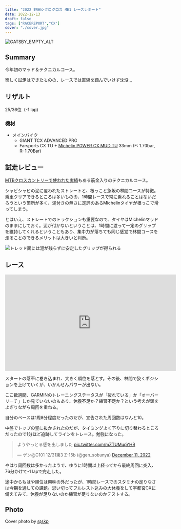 ```yaml
---
title: "2022 野田シクロクロス ME1 レースレポート"
date: 2022-12-13
draft: false
tags: ["RACEREPORT","CX"]
cover: "./cover.jpg"
---
```


![GATSBY_EMPTY_ALT](./cover.jpg)

## Summary

今年初のマッド＆テクニカルコース。

楽しく試走はできたものの、レースでは直線を踏んでいけず沈没…

## リザルト

25/36位（-1 lap)

### 機材

- メインバイク
  - GIANT TCX ADVANCED PRO
  - Farsports CX TU + [Michelin POWER CX MUD TU](https://px.a8.net/svt/ejp?a8mat=3N3PXV+GGEBOY+45DI+NSP1V&a8ejpredirect=https%3A%2F%2Fwww.probikekit.jp%2Fbicycle-tyres%2Fmichelin-power-mud-tubular-cyclocross-tyre%2F12239871.html) 33mm (F: 1.70bar, R: 1.70Bar)

<LinkBox url="https://www.probikekit.jp/bicycle-tyres/michelin-power-mud-tubular-cyclocross-tyre/12239871.html" linkurl="https://px.a8.net/svt/ejp?a8mat=3N3PXV+GGEBOY+45DI+NSP1V&a8ejpredirect=https%3A%2F%2Fwww.probikekit.jp%2Fbicycle-tyres%2Fmichelin-power-mud-tubular-cyclocross-tyre%2F12239871.html" />

## 試走レビュー

[MTBクロスカントリーで使われた実績](https://www.cyclowired.jp/lifenews/node/187039)もある筋金入りのテクニカルコース。

シャビシャビの泥に覆われたストレートと、根っこと急坂の林間コースが特徴。乗車クリアできるところは多いものの、1時間レースで常に乗れることはないだろうという箇所が多く、泥付きの無さに定評のあるMichelinタイヤが根っこで滑ってしまう。

とはいえ、ストレートでのトラクションも重要なので、タイヤはMichelinマッドのままにしておく。泥が付かないということは、1時間に渡って一定のグリップを維持してくれるということもあり、集中力が落ちても同じ感覚で林間コースを走ることのできるメリットは大きいと判断。

![トレッド面には泥が残らずに安定したグリップが得られる](./mud.jpg)

## レース

<iframe width="560" height="315" src="https://www.youtube.com/embed/knI2NnoYcS0" title="YouTube video player" frameborder="0" allow="accelerometer; autoplay; clipboard-write; encrypted-media; gyroscope; picture-in-picture" allowfullscreen></iframe>

スタートの落車に巻き込まれ、大きく順位を落とす。その後、林間で狡くポジションを上げていくが、いかんせんパワーが出ない。

ここ数週間、GARMINのトレーニングステータスが「疲れている」か「オーバーリーチ」しか見ていないのもあり、休養不足か？練習不足か？という考えが頭をよぎりながら周回を重ねる。

自分のペースは1周8分程度だったのだが、宣告された周回数はなんと10。

中盤でトップの聖に抜かされたのだが、タイミングよく下りに切り替わるところだったので1分ほど追跡してラインをトレース。勉強になった。

<blockquote class="twitter-tweet"><p lang="ja" dir="ltr">ようやっとる感を出しました <a href="https://t.co/mZTUMupYHB">pic.twitter.com/mZTUMupYHB</a></p>&mdash; ゲン@C101 12/31東3 Z-15b (@gen_sobunya) <a href="https://twitter.com/gen_sobunya/status/1601881233310769152?ref_src=twsrc%5Etfw">December 11, 2022</a></blockquote> <script async src="https://platform.twitter.com/widgets.js" charset="utf-8"></script>

やはり周回数は多かったようで、ゆうに1時間以上経ってから最終周回に突入、76分かけて-1 lapで完走した。

途中からもはや順位は興味の外だったが、1時間レースでのスタミナの足りなさは今期を通しての課題。思い切ってフルレスト込みの大休養をして宇都宮CXに備えてみて、休養が足りないのか練習が足りないのかテストする。

## Photo

Cover photo by [@skp](https://twitter.com/sakimopuro)
